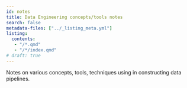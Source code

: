 ```yaml
---
id: notes
title: Data Engineering concepts/tools notes
search: false
metadata-files: ["../_listing_meta.yml"]
listing:
  contents: 
   - "/*.qmd"
   - "/*/index.qmd"
# draft: true
---
```

Notes on various concepts, tools, techniques using in constructing data pipelines.